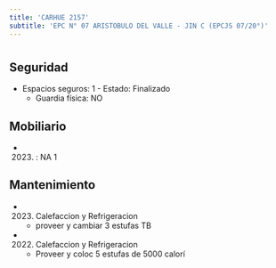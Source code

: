 ```yaml
---
title: 'CARHUE 2157'
subtitle: 'EPC N° 07 ARISTOBULO DEL VALLE - JIN C (EPCJS 07/20°)'
---
```


#


## Seguridad

*  Espacios seguros: 1 - Estado: Finalizado 
    + Guardia física: NO





## Mobiliario

*  (2023) : NA 1 





## Mantenimiento

*  (2023) Calefaccion y Refrigeracion 
    + proveer y cambiar 3 estufas TB

*  (2022) Calefaccion y Refrigeracion 
    + Proveer y coloc 5 estufas de 5000 calorí



